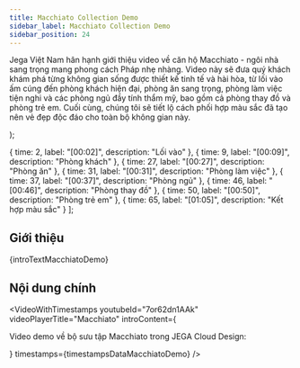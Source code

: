 ```yaml
---
title: Macchiato Collection Demo
sidebar_label: Macchiato Collection Demo
sidebar_position: 24
---
```



  <p>
    Jega Việt Nam hân hạnh giới thiệu video về căn hộ Macchiato - ngôi nhà sang trọng mang phong cách Pháp nhẹ nhàng. Video này sẽ đưa quý khách khám phá từng không gian sống được thiết kế tinh tế và hài hòa, từ lối vào ấm cúng đến phòng khách hiện đại, phòng ăn sang trọng, phòng làm việc tiện nghi và các phòng ngủ đầy tính thẩm mỹ, bao gồm cả phòng thay đồ và phòng trẻ em. Cuối cùng, chúng tôi sẽ tiết lộ cách phối hợp màu sắc đã tạo nên vẻ đẹp độc đáo cho toàn bộ không gian này.
  </p>
);

  { time: 2, label: "[00:02]", description: "Lối vào" },
  { time: 9, label: "[00:09]", description: "Phòng khách" },
  { time: 27, label: "[00:27]", description: "Phòng ăn" },
  { time: 31, label: "[00:31]", description: "Phòng làm việc" },
  { time: 37, label: "[00:37]", description: "Phòng ngủ" },
  { time: 46, label: "[00:46]", description: "Phòng thay đồ" },
  { time: 50, label: "[00:50]", description: "Phòng trẻ em" },
  { time: 65, label: "[01:05]", description: "Kết hợp màu sắc" }
];

## Giới thiệu

{introTextMacchiatoDemo}

## Nội dung chính

<VideoWithTimestamps
  youtubeId="7or62dn1AAk"
  videoPlayerTitle="Macchiato"
  introContent={<p>Video demo về bộ sưu tập Macchiato trong JEGA Cloud Design:</p>}
  timestamps={timestampsDataMacchiatoDemo}
/>
